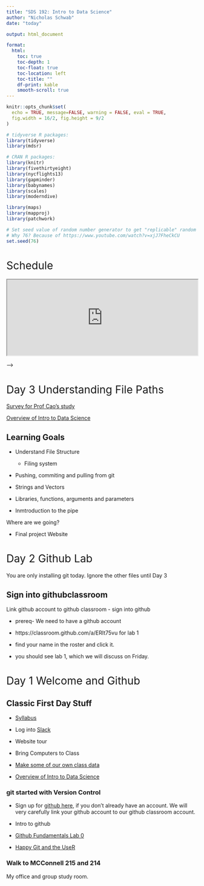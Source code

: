 ```yaml
---
title: "SDS 192: Intro to Data Science"
author: "Nicholas Schwab"
date: "today"

output: html_document

format:
  html:
    toc: true
    toc-depth: 1
    toc-float: true
    toc-location: left
    toc-title: ""
    df-print: kable
    smooth-scroll: true
---
```


```{=html}
<style>
h1{font-weight: 400;}
</style>
```
```r
knitr::opts_chunk$set(
  echo = TRUE, message=FALSE, warning = FALSE, eval = TRUE,
  fig.width = 16/2, fig.height = 9/2
)

# tidyverse R packages:
library(tidyverse)
library(mdsr)

# CRAN R packages:
library(knitr)
library(fivethirtyeight)
library(nycflights13)
library(gapminder)
library(babynames)
library(scales)
library(moderndive)

library(maps)
library(mapproj)
library(patchwork)

# Set seed value of random number generator to get "replicable" random numbers.
# Why 76? Because of https://www.youtube.com/watch?v=xjJ7FheCkCU
set.seed(76)
```

```{=html}
<style>
h1{font-weight: 400;}
</style>
```
# Schedule

```{=html}
<iframe src="https://docs.google.com/spreadsheets/d/e/2PACX-1vTG_b6upDZcPxXB92LHYIhV1uAXgeVGaMsZ3sDRPuSQN74JdhkKhZQVjw6T68I3zsP8KGYzDSVTZW64/pubhtml?gid=0&amp;single=true&amp;widget=true&amp;headers=false&amp;gid=0&amp;range=A1:E4
" width="100%" height="200">
```
</iframe>

<!-- # Day 38  -->

<!-- [Prof Cao's Post Course Survey](https://smithcollege.qualtrics.com/jfe/form/SV_dh7rSgiH2AvNUj4) -->

<!-- ::: {.callout-note collapse="FALSE"} -->
<!-- #Couple notes on website building  -->

<!-- -   Publishing the website -->

<!-- -   Adjusting the theme -->

<!-- -   Changing the icon -->

<!-- ::: -->

<!-- Website/Project 3 work day.  -->

<!-- Late work for labs 5,6,7 and 8 is due Wednesday May 1. [Fill out this form](https://forms.gle/VJZy56Y5GStmgjtC8) -->

<!-- # Day 37 -->

<!-- [Prof Cao's Post Course Survey](https://smithcollege.qualtrics.com/jfe/form/SV_dh7rSgiH2AvNUj4) -->

<!-- Intro to website building.  -->

<!-- [Final project.](https://classroom.github.com/a/LGiuwAy_)  -->

<!-- # Day 36  -->

<!-- [Prof Cao's Post Course Survey](https://smithcollege.qualtrics.com/jfe/form/SV_dh7rSgiH2AvNUj4) -->

<!-- Project 3 work day.  -->

<!-- # Day 35 -->

<!-- Project 3 work day.  -->

<!-- Professor Garcia -->

<!-- # Day 34 SQL lab -->

<!-- Prof Cao will be in to help with the lab.  -->

<!-- [Tim made a schema for imdb](./course-materials/lectures/32_Tim_s_SQL/imdb_schema.pdf) -->

<!-- [Lab 8 SQL](https://classroom.github.com/a/ehcYv9eT) -->

<!-- # Day 33 SQL in R -->

<!-- [SQL part 2](./course-materials/in-class-activies/33_SQL-examples.qmd) -->

<!-- [dbplyr introduction](https://dbplyr.tidyverse.org/articles/dbplyr.html) -->

<!-- # Day 32 SQL with Tim Martyn -->

<!-- [SQL part 1](./course-materials/lectures/32_Tim_s_SQL/Smith-Part-I.pdf) -->

<!-- [SQL starter code](./course-materials/in-class-activies/32_SQL_starter_code.qmd) -->

<!-- [SQL Notes](./course-materials/lectures/32_Tim_s_SQL/Smith-SQL-Notes-I.pdf) -->

<!-- # Day 31 Project 3 -->

<!-- Leaflet Example -->

<!-- [Project 3](https://classroom.github.com/a/9QKu_fCl) -->

<!-- Quiz 3 is available and due by Sunday. -->

<!-- # Day 30 Lab 7 Mapping Monarchs.  -->

<!-- [Here is the lab for today.](https://classroom.github.com/a/ozqRg4gy)  -->

<!-- It is due next Wednesday.  -->


<!-- # Day 29 Choropleth Mapping and Leaflet -->

<!-- [Choropleth Mapping](./course-materials/in-class-activies/29_Choropleth_and_Leaflet.qmd) -->

<!-- # Day 28 SAL guests -->

<!-- [Jon Caris and Kala'i Ellis](https://docs.google.com/presentation/d/1yxMAglQLNAWok3_xqPgMCqxa2g1IlsPHXeu04iT9BZs/edit?usp=sharing) -->

<!-- Project 2 due today by midnight.  -->

<!-- # Day 27 Mapping with simple features (sf) and shape files -->

<!-- Simple features and Shape files.  -->

<!-- -   [Vermont's Geospacial Data](https://geodata.vermont.gov/) -->

<!-- -   [MA Bike Trails](https://www.mass.gov/info-details/massgis-data-bicycle-trails) -->

<!-- -   [tidygeocoder services](https://jessecambon.github.io/tidygeocoder/articles/geocoder_services.html) -->

<!-- [In class activity](./course-materials/in-class-activies/27_mapping.zip) -->



<!-- # Day 26 Static Mapping part 1 -->

<!-- Announcements -->

<!-- -   Advising sessions to declare your major -->


<!-- [Example: static maps](./course-materials/lectures/26_maps-ggplot.qmd) -->



<!-- <!-- # Day 27 `map()` and `across()` practice --> 

<!-- <!-- Project time --> 

<!-- <!-- ::: {.callout-tip collapse="true"} --> 

<!-- <!-- # Reminder Project 2 due Friday --> 

<!-- <!-- Project 2 notes: --> 

<!-- <!-- -   Project 2 due Friday --> 

<!-- <!-- -   **Render** your project -->

<!-- <!-- -   **Comment** your code in `fec_analysis.qmd` --> 

<!-- <!-- -   Make your code readable with spaces and short lines --> 

<!-- <!-- -   `filter( == )` vs `filter( %in% )` --> 

<!-- <!-- ::: --> 


<!-- # Day 25 Lab 6 -->

<!-- Two announcements -->

<!-- -   [Advising Fair](/course-materials/images/SDS-Advising-Fair-1-Portrait.pdf)  -->

<!--   -   Dates Wednesday April 3 and Thursday April 4.  -->

<!--   -   [Here is the virtual POM](https://smith.zoom.us/rec/play/jGGNU4b4YFudw1pc9BhDC5fAvNVAFJ-Btd45G0zt8iCMUbHNu37Ui56gyyXGlQGhlQ5FHWphKABMTCk_.VUDGMGY8iqpz8zMw?canPlayFromShare=true&from=share_recording_detail&startTime=1711632679000&componentName=rec-play&originRequestUrl=https%3A%2F%2Fsmith.zoom.us%2Frec%2Fshare%2FMLfUh3jeCdMbYuveLxaHea3lXH6lC-NWUQCSZRqOxP_RU7ULp_7xgHHlsBSYEpeQ.lqOHQFIpwaVmMyZA%3FstartTime%3D1711632679000) -->

<!--   -   More info on the major at [this site](https://docs.google.com/document/d/1FY2vdUIQKBC2VlXfY1NkkBPWHJADH0O1ukUPMU02xRE/edit#heading=h.dg2gqkumg3ys). -->

<!-- -   [Guest Speaker](/course-materials/images/Guest-Speaker-Professor-Shu-Min-Liao.pdf) -->

<!-- [Lab 6](https://classroom.github.com/a/7ehigFea) is due next Wednesday 4/3/2024 -->

<!-- # Day 24 Iteration -->

<!-- [Solution to Monday's in class activity](/course-materials/in-class-activies/day_25solutions_function_writing.html) -->

<!-- [Lecture: `across()` and `map()`](course-materials/lectures/24_across_maps.qmd) -->

<!-- [In class activity](./course-materials/in-class-activies/24_In-classExercise-Iteration.qmd) -->

<!-- [More on masking](https://rlang.r-lib.org/reference/topic-data-mask.html) -->



<!-- <!-- Reminder lab-5 is due Wednesday. --> 

<!-- <!-- [Introduce Project 2](https://moodle.smith.edu/) --> 

<!-- <!-- Time to get familiar with `fec20` --> 

<!-- <!-- # Day 20 Cleaning --> 

<!-- <!-- Warm up: table2 --> 

<!-- <!-- [Cleaning Data](course-materials/lectures/Day_20_tidying.qmd) --> 

<!-- <!-- Let's clean up `billboard` --> 

<!-- <!-- # Day 19 Tidy Data --> 

<!-- <!-- Chapter 5 problem 4 solutions --> 

<!-- <!-- #### 4a The oldest plane to fly from NYC is a Douglas with tailnum: --> 

<!-- <!-- ```{r A-solution-to-problem-4} --> 

<!-- <!-- #| echo: false --> 

<!-- <!-- #| eval: true --> 

<!-- <!-- library(nycflights13) --> 

<!-- <!-- planes |> inner_join(flights, by = "tailnum") |> -->


<!-- The last quiz is posted, there is no time limit it is due Wednesday May 8. -->

<!-- Also late work for labs 5,6,7 and 8 is due next Wednesday May 1. [Fill out this form](https://forms.gle/VJZy56Y5GStmgjtC8). -->

<!-- Project 3 work day.  -->

<!-- Professor Garcia. -->

<!-- <!--   arrange(year.x) |> --> 

<!-- <!--   filter(tailnum == "N381AA") |> --> 


<!-- <!--   select(tailnum)|> --> 

<!-- <!--   head(1) --> 

<!-- <!-- ``` --> 

<!-- <!-- #### 4b The number of planes included in planes that flew from NYC is: --> 

<!-- <!-- ```{r solution-to-4b} --> 

<!-- <!-- #| echo: false --> 

<!-- <!-- #| eval: true --> 

<!-- <!-- library(nycflights13) --> 

<!-- <!-- planes |> inner_join(flights, by = "tailnum") |> --> 

<!-- <!--   count(tailnum) |> --> 

<!-- <!--   nrow() --> 

<!-- <!-- ``` --> 

<!-- # Day 22 Project 2 -->

<!-- # Day 21 Project 2 -->

<!-- Here's the link to join [project 2](https://classroom.github.com/a/YUonEUOS) -->

<!-- See your new groups on moodle. -->

<!-- # Day 20 Pivots -->

<!-- Late/ unrendered work can be pushed to github for a 10% penalty by Friday March 15. [Fill out this form for regrading.](https://forms.gle/JjExv5NVDwEvywgi8) -->

<!-- [Pivots](course-materials/lectures/18_pivots.qmd) -->

<!-- We'll do Problems [Chapter 4: 1,2,5,9,(12)](https://mdsr-book.github.io/mdsr3e/04-dataI.html#dataI-exercises) in class today. [Chapter 5: 3,4](https://mdsr-book.github.io/mdsr3e/05-joins.html#join-exercises) -->

<!-- # Day 19 Lab 5 -->

<!-- Quiz 2 is open and due the Sunday before break. (Do it after pivot tables next week). -->

<!-- Here is [lab 5](https://classroom.github.com/a/BNYDfmiq) it is due next Wednesday -->

<!-- # Day 18 Joining Tables cont. -->

<!-- Continue our exploration of joining tables. -->

<!-- [Problems 1, 3](https://mdsr-book.github.io/mdsr3e/05-joins.html#join-exercises) -->

<!-- [Joining two tables in class exercise](https://scao53.github.io/sds192spring2023/in-class_exercises/Lec17In-classExercise-JoinTables.zip) -->

<!-- # Day 17 Joining tables -->

<!-- Monday's office hours moved to Wednesday. -->

<!-- ::: {.callout-tip collapse="true"} -->
<!-- # lab 4 rendering/submission issues -->

<!-- rendering: -->

<!-- -   Note on `#| eval: FALSE` in lab 4 (due Friday) -->

<!-- gitignore: -->

<!-- If you tried to push the `sqf_2011.csv` to github you probably got an error. -->

<!-- -   First save your qmd somewhere. -->

<!-- -   Uncommit your commit with `git reset --hard HEAD^` or `git reset --hard HEAD~2` -->

<!-- -   You may need to add a `.gitignore` file. -->

<!-- -   Open `.gitignore` and add `sqf_2011.csv` to it. -->
<!-- ::: -->

<!-- [Wrangling Practice: MDSR Problems 1 and 2](https://mdsr-book.github.io/mdsr2e/ch-dataI.html#dataI-exercises) -->

<!-- ```{r, Random_subset } -->
<!-- #| eval: FALSE -->
<!-- #| echo: TRUE -->
<!-- #| code-fold: true -->


<!-- # Copy this code into a chunk in R to make the Random_subset data frame from problem 1 and 2. -->
<!-- # Use the verbs we've discussed to make the subsets from the text. -->
<!-- # The code below will install babynames, if we have not done it already.  -->
<!-- #install.packages("babynames") -->

<!-- library(babynames) -->

<!-- Random_subset <-  tibble::tribble( -->
<!--     ~year,~sex,   ~name,         ~n, ~prop, -->
<!--      2003, "M",     "Bilal",        146, 0.0000695, -->
<!--      1999, "F",     "Terria",        23, 0.0000118, -->
<!--      2010, "F",     "Naziyah",       45, 0.0000230, -->
<!--      1989, "F",     "Shawana",       41, 0.0000206, -->
<!--      1989, "F",     "Jessi",        210, 0.000105, -->
<!--      1928, "M",     "Tillman",       43, 0.0000377, -->
<!--      1981, "F",     "Leslee",        83, 0.0000464, -->
<!--      1981, "F",     "Sherise",       27, 0.0000151, -->
<!--      1920, "F",     "Marquerite",    26, 0.0000209, -->
<!--      1941, "M",     "Lorraine",      24, 0.0000191 -->
<!--   ) -->


<!-- ``` -->

<!-- Exploration: How to join tables? -->

<!-- # Day 16 Lab 4 -->

<!-- [This is the article referred to in the lab](https://www.nyclu.org/en/stop-and-frisk-data) -->

<!-- [dpylr cheatsheet for wrangling](https://nyu-cdsc.github.io/learningr/assets/data-transformation.pdf) -->

<!-- [Here is the link](https://classroom.github.com/a/J1JzkKjE) for Lab 4. -->

<!-- Lab 4 will be due next *Friday* by midnight. -->

<!-- <!-- See how filtering goes for lab 4, I might not need to do this because 100 did it in lab 4 --> 

<!-- <!-- # Day 15 Wrangling with Filter --> 

<!-- <!-- Wrangle sqf_2011 data together -->

<!-- <!-- [Lecture on the five verbs](course-materials/lectures/mdsr-the-verbs.qmd) --> 

<!-- <!-- [Wrangle babynames](/course-materials/in-class-activies/Wrangling_Baby_Names.qmd) --> 

<!-- <!-- ```{r} --> 

<!-- <!-- #| code-fold: true --> 

<!-- <!-- #| echo: true --> 

<!-- <!-- #| eval: false --> 

<!-- <!-- install.packages("babynames") --> 

<!-- <!-- ``` --> 

<!-- # Day 15 Wrangling -->

<!-- [Stop and Frisk Wrangling](/course-materials/lectures/15_Wrangling_1_SQF.qmd) -->

<!-- <!-- Didn't get to the code below. It would be good for wrangling practice.  --> 

<!-- <!-- [In class MDSR Problems 1 and 2](https://mdsr-book.github.io/mdsr2e/ch-dataI.html#dataI-exercises) --> 

<!-- <!-- ```{r, Random_subset } --> 

<!-- <!-- #| eval: FALSE -->

<!-- <!-- #| echo: TRUE --> 

<!-- <!-- #| code-fold: true --> 

<!-- <!-- # Copy this code into a chunk in R to make the Random_subset data frame from problem 1 and 2.  --> 

<!-- <!-- # Use the verbs we've discussed to make the subsets from the text.  --> 

<!-- <!-- Random_subset <-  tibble::tribble( --> 

<!-- <!--     ~year,~sex,   ~name,         ~n, ~prop, -->

<!-- <!--      2003, "M",     "Bilal",        146, 0.0000695, --> 

<!-- <!--      1999, "F",     "Terria",        23, 0.0000118, -->

<!-- <!--      2010, "F",     "Naziyah",       45, 0.0000230, --> 

<!-- <!--      1989, "F",     "Shawana",       41, 0.0000206, --> 

<!-- <!--      1989, "F",     "Jessi",        210, 0.000105, --> 

<!-- <!--      1928, "M",     "Tillman",       43, 0.0000377, --> 

<!-- <!--      1981, "F",     "Leslee",        83, 0.0000464, --> 

<!-- <!--      1981, "F",     "Sherise",       27, 0.0000151, --> 

<!-- <!--      1920, "F",     "Marquerite",    26, 0.0000209, --> 

<!-- <!--      1941, "M",     "Lorraine",      24, 0.0000191 --> 

<!-- <!--   ) --> 

<!-- <!-- ``` --> 

<!-- <!-- ::: {.callout-tip collapse="true"} --> 

<!-- <!-- # terminal work --> 

<!-- <!-- -   This is a helpful website: `https://ioflood.com/blog/solved-git-error-you-have-divergent-branches-and-need-to-specify-how-to-reconcile-them/` --> 
<!-- <!-- -   Some times you get "you have divergent branches and need to specify how to reconcile them" --> 

<!-- <!-- -   In terminal: `git config pull.ff only` --> 

<!-- <!-- -   Sometimes fast forwarding is fatal.Try Merge Commit: --> 

<!-- <!-- -   In terminal: `git checkout branch-name` then `git merge --no-ff -m "commit name" branch-name` --> 

<!-- <!-- -   You can also try following the instructions git gives. --> 

<!-- <!-- -   Nothing wrong with saving your code and deleting the branch. Branches are disposable. --> 

<!-- <!-- -   You can work in a branch with lots of commmits before you push. Once you merge a pull request delete the branch. --> 

<!-- <!-- -   Once you delete a branch on github don't work in it any more. do: `git fetch --prune` to remove the old remote branches from rstudio.Or `git branch -d branch_name` to delete your old branch --> 

<!-- <!-- ::: --> 

<!-- # Day 13 and 14 Project 1 -->

<!-- Announcement: SAL on Feb 29 from 2:45-4pm. Mapping with Google Earth Engine by Mags MacLaughlin. -->

<!-- Today we are working on project 1. -->

<!-- -   Project is due next Monday, March 4. -->

<!-- -   This is the las in class day to work on Project 1 -->

<!-- -   We will have a lab this Friday. -->

<!-- ::: {.callout-tip collapse="true"} -->
<!-- # Think about Project 1 -->

<!-- -   Consider the ethics. -->

<!-- -   Consider code layout. Lots of space and arguments on different lines. -->

<!-- -   Do at least one push on the project in class today. -->

<!-- -   In general lots of little pushes. -->

<!-- -   Remember to comment your code, and follow tidyverse style guide. -->

<!-- -   Make your graph legible to the lay person (title, labels, source, captions). -->

<!-- -   You might realize you are sharing an API key. Consider what that means. -->
<!-- ::: -->

<!-- # Day 12 Ethics -->

<!-- [Data Ethics](/course-materials/lectures/11_ethics.qmd) -->

<!-- [Project 1](https://classroom.github.com/a/1riUqcQQ) -->

<!-- # Day 11 Markdown and Github -->

<!-- Quiz 1 due Sunday -->

<!-- ::: {.callout-tip collapse="true"} -->
<!-- # 3 hours -->

<!-- -   15 questions, open book -->

<!-- -   No collaboration -->

<!-- -   Score visible next Monday -->

<!-- -   Take quiz through moodle -->
<!-- ::: -->

<!-- [Reading on Git and RStudio](https://r-bio.github.io/intro-git-rstudio/) -->

<!-- Class Git [Practice](https://classroom.github.com/a/U8S5PFOe) -->

<!-- ## [Project 1](https://classroom.github.com/a/1riUqcQQ) -->

<!-- Project 1 Data Dictionary -->

<!-- [See moodle for project groups.](https://moodle.smith.edu/pluginfile.php/1681130/mod_resource/content/1/Project%201%20and%202%20Groups.pdf) -->

<!-- [Data Ethics](/course-materials/lectures/11_ethics.qmd) -->

<!-- # Day 10 Lab 3 -->

<!-- Lab 3 is due next Wednesday by midnight. -->

<!-- [Lab 3](https://classroom.github.com/a/WuMupoI-) -->

<!-- ::: {.callout-warning collapse="true"} -->
<!-- # Lab 3 pitfalls -->

<!-- **You will be asked for a URI** enter this: `http://localhost:1410/` -->

<!-- Step 5: part 3. To set the line color do color="green" -->

<!-- For some notes on skew: https://en.wikipedia.org/wiki/Skewness -->

<!-- `geom_bar()` counts whatever variable you give it for x. -->

<!-- reorder(categorical_var, numeric variable, function for reordering) -->

<!-- We'll discuss ethics Monday or Wednesday, read chapter 8. -->
<!-- ::: -->

<!-- <!-- It makes most sense to do this before lab 3. [Polishing Figures](/course-materials/in-class-activies/Lec09In-classExercise-PolishingFigures.zip) --> 

<!-- <!-- ::: {.callout-tip collapse="true"} -->

<!-- <!-- # working directory -->

<!-- <!-- You may need to set your working directory. --> 

<!-- <!-- The easiest way to do this is to find your Lec09-...zip in the file pane and go gear-icon \> "Set As Working Directory" --> 
<!-- <!-- ::: --> 

<!-- # Day 9 Trend Lines, Data.Frames, and RMarkdown Rendering Options -->

<!-- [Digest Lab 2](./course-materials/lectures/lab-solutions-for-discussion/Lab2_solution_digestion.pdf) -->

<!-- [Data Fundamentals](./course-materials/lectures/Making-data-frames.qmd) -->

<!-- [Rendering options](https://quarto.org/docs/computations/execution-options.html) -->

<!-- Simple Linear Regression and Lowess -->

<!-- [Create Trendlines](course-materials/in-class-activies/Lec09In-classExercise-TrendLines.qmd) -->

<!-- # Day 8 Stats and Boxplots -->
<!-- I don't think I need to do this day, its covered in 100. -->
<!-- ## Other things -->

<!-- ::: {.callout-note collapse="true"} -->
<!-- # To activate colors -->

<!-- Some students are not getting "red" to be red. Try this: Tools menu \> global options \> code \> display \> "enable preview of named and hex colors -->

<!-- If that doesn't work, [maybe its a bug?](https://github.com/rstudio/rstudio/issues/13118) -->
<!-- ::: -->

<!-- -   the c() function -->
<!-- -   [tidyverse style guide](https://style.tidyverse.org/ggplot2.html) -->
<!-- -   [typing math](https://nics-github.github.io/sds220/latex-in-quarto-template.html) -->
<!-- -   The visual editor vs source editor -->
<!-- -   [Short History of R](./course-materials/lectures/Brief-R-history.qmd) -->

<!-- ## Lecture: [Descriptive stats and boxplots](/course-materials/lectures/8-Descriptive-Stats-and-Boxplots.qmd) -->

<!-- ## Classwork: MDSR [Chapter 3.5](https://mdsr-book.github.io/mdsr2e/ch-vizII.html#datavizII-exercises) problem 3 and 7 -->

<!-- ::: {.callout-tip collapse="true"} -->
<!-- ## Hints -->

<!-- -   you might need to install `mosaicdata` -->

<!-- -   look for the correct graph type for 7c on the cheat sheet -->
<!-- ::: -->

<!-- # Day 7 Lab 2 -->

<!-- [Link to lab 2](https://classroom.github.com/a/OQWAvHYK) -->

<!-- # Day 6 Color theory -->

<!-- ::: {.callout-note collapse="FALSE"} -->
<!-- ## Lab requirements -->

<!-- -   All labs (after lab 1) must be rendered to a pdf. -->

<!-- -   All code for labs must be well commented. -->
<!-- ::: -->

<!-- [ggplot cheatsheet](https://github.com/rstudio/cheatsheets/blob/main/data-visualization-2.1.pdf) -->

<!-- ## Colors -->

<!-- -   [Prof. Baumer's Color talk](https://beanumber.github.io/sds192/lectures/mdsr_viz_05-color.html) -->

<!-- -   Color Brewer [site](https://colorbrewer2.org/#type=sequential&scheme=BuGn&n=3) -->

<!-- -   [Prof. Cao's Lecture on Frequency Plots and Facets](https://scao53.github.io/sds192spring2023/slides/Lec4-FrequencyPlots.html) -->

<!-- -   [In class exercise](./course-materials/in-class-activies/5_color_theory.qmd) -->

<!-- # Day 5 Catch up -->

<!-- **Finish work from Day 3.** -->



<!-- # Day 9 Taxonomy part 2 -->

<!-- <iframe width="560" height="315" src="https://www.youtube.com/embed/IRJ2Ac9vI5o?si=JMeZEIQQNGNBscno" title="YouTube video player" frameborder="0" allow="accelerometer; autoplay; clipboard-write; encrypted-media; gyroscope; picture-in-picture; web-share" allowfullscreen> -->

<!-- </iframe> -->

<!-- ## [Discussion: Taxonomy of Graphics](./course-materials/in-class-activies/3Activity_Taxonomy_of_Graphics.qmd) -->

<!-- Chalk Talk: Working directories and file organization in RStudio. -->

<!-- Coding Example: -->

<!-- <!-- Working directory problems with scatterplots  --> -->

<!-- 1.  [Together: scatter plot](./course-materials/in-class-activies/3_Scatterplots.zip) -->

<!-- 2.  [Solo: linegraph](./course-materials/in-class-activies/3_Line_Graph.qmd) -->

<!-- # Day 8 Lab 2 -->



<!-- # Day 7 Taxonomy -->

<!-- [Check out lab 3](https://smithcollege-sds.github.io/sds100/lab_03_graphics.html) from sds 100 I might not have to do this.  -->

<!-- ::: {.callout-tip collapse="true"} -->
<!-- ## For Help -->

<!-- -   [The six-fixes](https://docs.google.com/document/d/1P7IyZ4On9OlrCOhygFxjC7XhQqyw8OludwChz-uFd_o/edit) -->

<!-- -   [Student hours](/course-materials/syllabus/schwab.qmd) -->

<!-- -   [Spennlli center](https://www.smith.edu/academics/spinelli-center/tutoring#disciplines) -->
<!-- ::: -->

<!-- ::: {.callout-tip collapse="true"} -->
<!-- ## Screenshots Help -->

<!-- Help us help you: take screenshots of your screen and post them to Slack. -->

<!-- -   macOS: Command+Shift+3 to take shot of whole screen, Command+Shift+4 to take subportion -->

<!-- -   Windows: Shift-Windows Key-S and Snip & Sketch -->

<!-- -   Linux: Print screen -->

<!-- -   Chromebook: Shift + Ctrl + Show windows -->
<!-- ::: -->

<!-- ### Lecture -->

<!-- -   [Taxonomy of graphs](course-materials/lectures/2_mdsr_viz_1_taxonomy.qmd) -->

<!-- -   [Some graph examples from Day 1](./course-materials/lectures/1first-day-survey/Data-Viz-No-Computers.qmd) -->

<!-- -   [How R builds a Graph](course-materials/lectures/2How-R-builds-a-graph.qmd) -->

<!-- # Day 6: No Computer Data Viz -->

<!-- ### Lecture -->

<!-- [Data Viz No Computers](./course-materials/lectures/1first-day-survey/Data-Viz-No-Computers.qmd) -->

<!-- ### General Questions and Comments -->

<!-- ::: {.callout-note collapse="true"} -->

<!-- ## Homework: -->

<!-- -   Read the prologue to chapter 1.4 of MDSR. -->
<!-- ::: -->

<!-- # Day 5 Writing functions -->

<!-- More practice writing functions. -->

<!-- [Cleaning up documents](https://quarto.org/docs/computations/execution-options.html) -->

<!-- # Day 4 Getting Data Into R Making functions -->

<!-- <!-- Students know how to store variables --> 

<!-- <!-- Students know about functions and arguments --> 

<!-- <!-- Students Errors and warnings and comments --> 

<!-- <!-- cheatsheets --> 

<!-- Getting data into R  -->

<!-- [Lecture: Intro to functions](course-materials/lectures/23_functions.qmd) -->

<!-- [Function writing practice](./course-materials/in-class-activies/day_25_function_writing.qmd) -->

<!-- Let's make a function that takes the country each person is from and makes a map.  -->



# Day 3 Understanding File Paths

[Survey for Prof Cao's study](https://smithcollege.qualtrics.com/jfe/form/SV_1YAqUXjbwJJbe3s)

[Overview of Intro to Data Science](./course-materials/lectures/1_Overview_of_the_course.qmd)

::: {.callout-note collapse="true"}
## Learning Goals

-   Understand File Structure

    -   Filing system

-   Pushing, commiting and pulling from git

-   Strings and Vectors

-   Libraries, functions, arguments and parameters

-   Inmtroduction to the pipe

:::

Where are we going?

-   Final project Website


# Day 2 Github Lab

<!--Note to self update github lab 1 it is out of date. updating github username, email and password should be in the terminal. -->


You are only installing git today. Ignore the other files until Day 3

::: {.callout-note collapse="true"}
## Sign into githubclassroom

Link github account to github classroom - sign into github

-   prereq- We need to have a github account

-   https://classroom.github.com/a/ERIt75vu for lab 1

-   find your name in the roster and click it.

-   you should see lab 1, which we will discuss on Friday.
:::



# Day 1 Welcome and Github 



::: {.callout-note collapse="true"}
## Classic First Day Stuff

-   [Syllabus](./course-materials/syllabus/syllabus.html)

-   Log into [Slack](https://www.slack.com)

-   Website tour

-   Bring Computers to Class

:::

-   [Make some of our own class data](https://forms.gle/bzaGFftbFczZMhRe7)

-   [Overview of Intro to Data Science](./course-materials/lectures/1_Overview_of_the_course.qmd)

::: {.callout-note collapse="true"}
### git started with Version Control

-   Sign up for [github here](https://github.com/), if you don't already have an account. We will very carefully link your github account to our github classroom account.

-   Intro to github

-   [Github Fundamentals Lab 0](https://classroom.github.com/a/GG36O-3I)

-   [Happy Git and the UseR](https://happygitwithr.com/)

:::



### Walk to MCConnell 215 and 214

My office and group study room.
